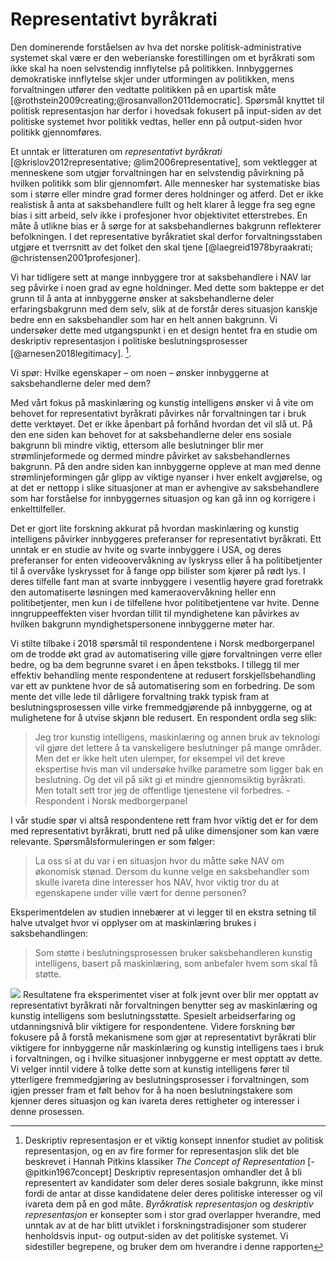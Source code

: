 # Representativt byråkrati {#representasjon}

Den dominerende forståelsen av hva det norske politisk-administrative systemet skal være er den weberianske forestillingen om et byråkrati som ikke skal ha noen selvstendig innflytelse på politikken.
Innbyggernes demokratiske innflytelse skjer under utformingen av politikken, mens forvaltningen utfører den vedtatte politikken på en upartisk måte [@rothstein2009creating;@rosanvallon2011democratic].
Spørsmål knyttet til politisk representasjon har derfor i hovedsak fokusert på input-siden av det politiske systemet hvor politikk vedtas, heller enn på output-siden hvor politikk gjennomføres.

Et unntak er litteraturen om *representativt byråkrati* [@krislov2012representative; @lim2006representative], som vektlegger at menneskene som utgjør forvaltningen har en selvstendig påvirkning på hvilken politikk som blir gjennomført.
Alle mennesker har systematiske bias som i større eller mindre grad former deres holdninger og atferd.
Det er ikke realistisk å anta at saksbehandlere fullt og helt klarer å legge fra seg egne bias i sitt arbeid, selv ikke i profesjoner hvor objektivitet etterstrebes. 
En måte å utlikne bias er å sørge for at saksbehandlernes bakgrunn reflekterer befolkningen.
I det representative byråkratiet skal derfor forvaltningsstaben utgjøre et tverrsnitt av det folket den skal tjene [@laegreid1978byraakrati; @christensen2001profesjoner].

Vi har tidligere sett at mange innbyggere tror at saksbehandlere i NAV lar seg påvirke i noen grad av egne holdninger.
Med dette som bakteppe er det grunn til å anta at innbyggerne ønsker at saksbehandlerne deler erfaringsbakgrunn med dem selv, slik at de forstår deres situasjon kanskje bedre enn en saksbehandler som har en helt annen bakgrunn.
Vi undersøker dette med utgangspunkt i en et design hentet fra en studie om deskriptiv representasjon i politiske beslutningsprosesser [@arnesen2018legitimacy]. ^[Deskriptiv representasjon er et viktig konsept innenfor studiet av politisk representasjon, og en av fire former for representasjon slik det ble beskrevet i Hannah Pitkins klassiker *The Concept of Representation* [-@pitkin1967concept]
Deskriptiv representasjon omhandler det å bli representert av kandidater som deler deres sosiale bakgrunn, ikke minst fordi de antar at disse kandidatene deler deres politiske interesser og vil ivareta dem på en god måte. 
*Byråkratisk representasjon* og *deskriptiv representasjon* er konsepter som i stor grad overlapper hverandre, med unntak av at de har blitt utviklet i forskningstradisjoner som studerer henholdsvis input- og output-siden av det politiske systemet.
Vi sidestiller begrepene, og bruker dem om hverandre i denne rapporten].

Vi spør:
Hvilke egenskaper -- om noen -- ønsker innbyggerne at saksbehandlerne deler med dem?


Med vårt fokus på maskinlæring og kunstig intelligens ønsker vi å vite om behovet for representativt byråkrati påvirkes når forvaltningen tar i bruk dette verktøyet.
Det er ikke åpenbart på forhånd hvordan det vil slå ut.
På den ene siden kan behovet for at saksbehandlerne deler ens sosiale bakgrunn bli mindre viktig, ettersom alle beslutninger blir mer strømlinjeformede og dermed mindre påvirket av saksbehandlernes bakgrunn.
På den andre siden kan innbyggerne oppleve at man med denne strømlinjeformingen går glipp av viktige nyanser i hver enkelt avgjørelse, og at det er nettopp i slike situasjoner at man er avhengive av saksbehandlere som har forståelse for innbyggernes situasjon og kan gå inn og korrigere i enkelttilfeller.

Det er gjort lite forskning akkurat på hvordan maskinlæring og kunstig intelligens påvirker innbyggeres preferanser for representativt byråkrati.
Ett unntak er en studie av hvite og svarte innbyggere i USA, og deres preferanser for enten videoovervåkning av lyskryss eller å ha politibetjenter til å overvåke lyskrysset for å fange opp bilister som kjører på rødt lys.
I deres tilfelle fant man at svarte innbyggere i vesentlig høyere grad foretrakk den automatiserte løsningen med kameraovervåkning heller enn politibetjenter, men kun i de tilfellene hvor politibetjentene var hvite.
Denne inngruppeeffekten viser hvordan tillit til myndighetene kan påvirkes av hvilken bakgrunn myndighetspersonene innbyggerne møter har.

Vi stilte tilbake i 2018 spørsmål til respondentene i Norsk medborgerpanel om de trodde økt grad av automatisering ville gjøre forvaltningen verre eller bedre, og ba dem begrunne svaret i en åpen tekstboks.
I tillegg til mer effektiv behandling mente respondentene at redusert forskjellsbehandling var ett av punktene hvor de så automatisering som en forbedring.
De som mente det ville lede til dårligere forvaltning trakk typisk fram at beslutningsprosessen ville virke fremmedgjørende på innbyggerne, og at mulighetene for å utvise skjønn ble redusert.
En respondent ordla seg slik:

>Jeg tror kunstig intelligens, maskinlæring og annen bruk av teknologi vil gjøre det lettere å ta vanskeligere beslutninger på mange områder. 
Men det er ikke helt uten ulemper, for eksempel vil det kreve ekspertise hvis man vil undersøke hvilke parametre som ligger bak en beslutning.
Og det vil på sikt gi et mindre gjennomsiktig byråkrati.
Men totalt sett tror jeg de offentlige tjenestene vil forbedres.
  - Respondent i Norsk medborgerpanel 


I vår studie spør vi altså respondentene rett fram hvor viktig det er for dem med representativt byråkrati, brutt ned på ulike dimensjoner som kan være relevante.
Spørsmålsformuleringen er som følger:

>La oss si at du var i en situasjon hvor du måtte søke NAV om økonomisk stønad. Dersom du kunne velge en saksbehandler som skulle ivareta dine interesser hos NAV, hvor viktig tror du at egenskapene under ville vært for denne personen? 

Eksperimentdelen av studien innebærer at vi legger til en ekstra setning til halve utvalget hvor vi opplyser om at maskinlæring brukes i saksbehandlingen:

>Som støtte i beslutningsprosessen bruker saksbehandleren kunstig intelligens, basert på maskinlæring, som anbefaler hvem som skal få støtte.


![](figs/png/fig_exp_repr_each.png)
Resultatene fra eksperimentet viser at folk jevnt over blir mer opptatt av representativt byråkrati når forvaltningen benytter seg av maskinlæring og kunstig intelligens som beslutningsstøtte.
Spesielt arbeidserfaring og utdanningsnivå blir viktigere for respondentene.
Videre forskning bør fokusere på å forstå mekanismene som gjør at representativt byråkrati blir viktigere for innbyggerne når maskinlæring og kunstig intelligens taes i bruk i forvaltningen, og i hvilke situasjoner innbyggerne er mest opptatt av dette.
Vi velger inntil videre å tolke dette som at kunstig intelligens fører til ytterligere fremmedgjøring av beslutningsprosesser i forvaltningen, som igjen presser fram et følt behov for å ha noen beslutningstakere som kjenner deres situasjon og kan ivareta deres rettigheter og interesser i denne prosessen.

